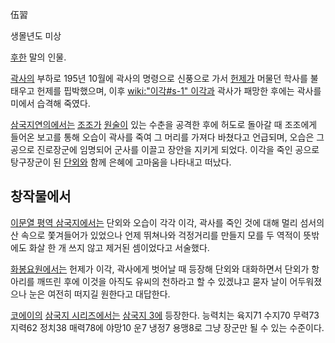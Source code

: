 伍習

생몰년도 미상

[[후한]] 말의 인물.

[[곽사]]의 부하로 195년 10월에 곽사의 명령으로 신풍으로 가서 [[헌제]]가 머물던 학사를 불태우고 헌제를 핍박했으며, 이후 [[wiki:"이각#s-1" 이각]]과 곽사가 패망한 후에는 곽사를 미에서 습격해 죽였다.

[[삼국지연의]]에서는 [[조조]]가 [[원술]]이 있는 수춘을 공격한 후에 허도로 돌아갈 때 조조에게 들어온 보고를 통해 오습이 곽사를 죽여 그 머리를 가져다 바쳤다고 언급되며, 오습은 그 공으로 진로장군에 임명되어 군사를 이끌고 장안을 지키게 되었다. 이각을 죽인 공으로 탕구장군이 된 [[단외]]와 함께 은혜에 고마움을 나타내고 떠났다.

== 창작물에서 ==
[[이문열 평역 삼국지]]에서는 단외와 오습이 각각 이각, 곽사를 죽인 것에 대해 멀리 섬서의 산 속으로 쫓겨들어가 있었으나 언제 뛰쳐나와 걱정거리를 만들지 모를 두 역적이 뜻밖에도 화살 한 개 쓰지 않고 제거된 셈이었다고 서술했다.

[[화봉요원]]에서는 헌제가 이각, 곽사에게 벗어날 때 등장해 단외와 대화하면서 단외가 항아리를 깨뜨린 후에 이것을 아직도 유씨의 천하라고 할 수 있겠냐고 묻자 날이 어두워졌으나 눈은 여전히 떠지길 원한다고 대답한다.

[[코에이]]의 [[삼국지 시리즈]]에서는 [[삼국지 3]]에 등장한다. 능력치는 육지71 수지70 무력73 지력62 정치38 매력78에 야망10 운7 냉정7 용맹8로 그냥 장군만 될 수 있는 수준이다.
